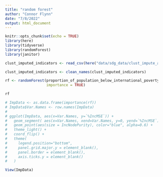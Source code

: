 ```yaml
---
title: "random forest"
author: "Connor Flynn"
date: "7/8/2022"
output: html_document
---
```


```r
knitr::opts_chunk$set(echo = TRUE)
library(here)
library(tidyverse)
library(randomForest)
library(janitor)
```


```r
clust_imputed_indicators <- read_csv(here("data/sdg_data/clust_impute_all_indicators"))
```




```r
clust_imputed_indicators <- clean_names(clust_imputed_indicators)
```


```r
rf <- randomForest(proportion_of_population_below_international_poverty_line_percent ~ ., data = clust_imputed_indicators, 
                   importance = TRUE)
```

```r
rf
```

```r
# ImpData <- as.data.frame(importance(rf))
# ImpData$Var.Names <- row.names(ImpData)
# 
# ggplot(ImpData, aes(x=Var.Names, y=`%IncMSE`)) +
#   geom_segment( aes(x=Var.Names, xend=Var.Names, y=0, yend=`%IncMSE`), color="skyblue") +
#   geom_point(aes(size = IncNodePurity), color="blue", alpha=0.6) +
#   theme_light() +
#   coord_flip() +
#   theme(
#     legend.position="bottom",
#     panel.grid.major.y = element_blank(),
#     panel.border = element_blank(),
#     axis.ticks.y = element_blank()
#   )

View(ImpData)
```

